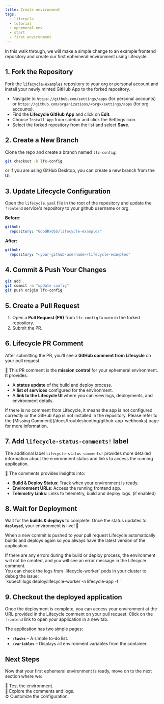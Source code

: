 ```yaml
---
title: Create environment
tags:
  - lifecycle
  - tutorial
  - ephemeral-env
  - start
  - first environment
---
```



In this walk through, we will make a simple change to an example frontend repository and create our first ephemeral environment using Lifecycle.

## 1. Fork the Repository

Fork the [`lifecycle-examples`](https://github.com/GoodRxOSS/lifecycle-examples) repository to your org or personal account and install your newly minted GitHub App to the forked repository.

- Navigate to `https://github.com/settings/apps` (for personal accounts) or `https://github.com/organizations/<org>/settings/apps` (for org accounts).
- Find the **Lifecycle GitHub App** and click on **Edit**.
- Choose `Install App` from sidebar and click the Settings <Settings className="inline" /> icon.
- Select the forked repository from the list and select **Save**.

## 2. Create a New Branch

Clone the repo and create a branch named `lfc-config`:

```sh
git checkout -b lfc-config
```

or if you are using GitHub Desktop, you can create a new branch from the UI.

## 3. Update Lifecycle Configuration

Open the `lifecycle.yaml` file in the root of the repository and update the `frontend` service's repository to your github username or org.

**Before:**

```yaml filename="lifecycle.yaml"
github:
  repository: "GoodRxOSS/lifecycle-examples"
```

**After:**

```yaml filename="lifecycle.yaml"
github:
  repository: "<your-github-username>/lifecycle-examples"
```

## 4. Commit & Push Your Changes

```sh
git add .
git commit -m "update config"
git push origin lfc-config
```

## 5. Create a Pull Request

1. Open a **Pull Request (PR)** from `lfc-config` to `main` in the forked repository.
2. Submit the PR.

## 6. Lifecycle PR Comment

After submitting the PR, you’ll see a **GitHub comment from Lifecycle** on your pull request.

🔹 This PR comment is the **mission control** for your ephemeral environment. It provides:

- A **status update** of the build and deploy process.
- A **list of services** configured for the environment.
- A **link to the Lifecycle UI** where you can view logs, deployments, and environment details.

<Callout type="error">
  If there is no comment from Lifecycle, it means the app is not configured
  correctly or the GitHub App is not installed in the repository. Please refer
  to the [Missing Comment](/docs/troubleshooting/github-app-webhooks) page for
  more information.
</Callout>

## 7. Add `lifecycle-status-comments!` label

The additional label `lifecycle-status-comments!` provides more detailed information about the environment status and links to access the running application.

🔹 The comments provides insights into:

- **Build & Deploy Status**: Track when your environment is ready.
- **Environment URLs**: Access the running frontend app.
- **Telemetry Links**: Links to telemetry, build and deploy logs. (if enabled)

## 8. Wait for Deployment

Wait for the **builds & deploys** to complete. Once the status updates to **`deployed`**, your environment is live! 🚀

When a new commit is pushed to your pull request Lifecycle automatically builds and deploys again so you always have the latest version of the application.

<Callout type="info" icon={Info}>
  If there are any errors during the build or deploy process, the environment
  will not be created, and you will see an error message in the Lifecycle
  comment.
  <br />
  <div>
    You can check the logs from `lifecycle-worker` pods in your cluster to debug
    the issue: <br /> `kubectl logs deploy/lifecycle-worker -n lifecycle-app -f
    `
  </div>
</Callout>

## 9. Checkout the deployed application

Once the deployment is complete, you can access your environment at the URL provided in the Lifecycle comment on your pull request. Click on the `frontend` link to open your application in a new tab.

The application has two simple pages:

- **`/tasks`** – A simple to-do list.
- **`/variables`** – Displays all environment variables from the container.

## Next Steps

Now that your first ephemeral environment is ready, move on to the next section where we:

🧪 Test the environment.<br />
🧭 Explore the comments and logs.<br />
⚙️ Customize the configuration.
